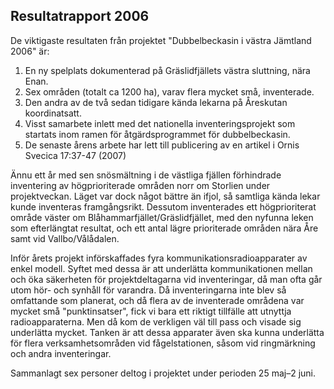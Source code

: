 ## Resultatrapport 2006

De viktigaste resultaten från projektet "Dubbelbeckasin i västra Jämtland 2006" är:

1. En ny spelplats dokumenterad på Gräslidfjällets västra sluttning, nära Enan.
2. Sex områden (totalt ca 1200 ha), varav flera mycket små, inventerade.
3. Den andra av de två sedan tidigare kända lekarna på Åreskutan koordinatsatt.
4. Visst samarbete inlett med det nationella inventeringsprojekt som startats inom ramen för åtgärdsprogrammet för dubbelbeckasin.
5. De senaste årens arbete har lett till publicering av en artikel i Ornis Svecica 17:37-47 (2007)

Ännu ett år med sen snösmältning i de västliga fjällen förhindrade inventering av högprioriterade områden norr om Storlien under projektveckan. Läget var dock något bättre än ifjol, så samtliga kända lekar kunde inventeras framgångsrikt. Dessutom inventerades ett högprioriterat område väster om Blåhammarfjället/Gräslidfjället, med den nyfunna leken som efterlängtat resultat, och ett antal lägre prioriterade områden nära Åre samt vid Vallbo/Vålådalen.

Inför årets projekt införskaffades fyra kommunikationsradioapparater av enkel modell. Syftet med dessa är att underlätta kommunikationen mellan och öka säkerheten för projektdeltagarna vid inventeringar, då man ofta går utom hör- och synhåll för varandra. Då inventeringarna inte blev så omfattande som planerat, och då flera av de inventerade områdena var mycket små "punktinsatser", fick vi bara ett riktigt tillfälle att utnyttja radioapparaterna. Men då kom de verkligen väl till pass och visade sig underlätta mycket. Tanken är att dessa apparater även ska kunna underlätta för flera verksamhetsområden vid fågelstationen, såsom vid ringmärkning och andra inventeringar.

Sammanlagt sex personer deltog i projektet under perioden 25 maj–2 juni.
